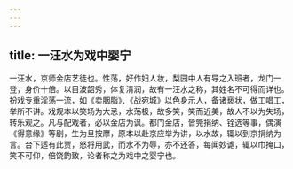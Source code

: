 ```yaml
---
---
---
```

title: 一汪水为戏中婴宁
---



一汪水，京师金店艺徒也。性荡，好作妇人妆，梨园中人有导之入班者，龙门一登，身价十倍。以目波韶秀，体复清润，故有一汪水之称，其姓名不可得而详也。扮戏专重淫荡一流，如《卖胭脂》、《战宛城》以色身示人，备诸亵状，做工唱工，举所不讲。戏规本以笑场为大忌，水荡极，故多笑，笑而近美，故人不以为失场，转乐观之。凡与配戏者，必以金店为讽。都门金店，皆筦捐纳、铨选等事，偶演《得意缘》等剧，生为旦按摩，原本以赴京应举为讲，以水故，辄以到京捐纳为言。台下适有此贾，怒将用武，而水不为辱，亦不还答，每闻妙谑，辄以巾掩口，笑不可仰，倍饶韵致，论者称之为戏中之婴宁也。